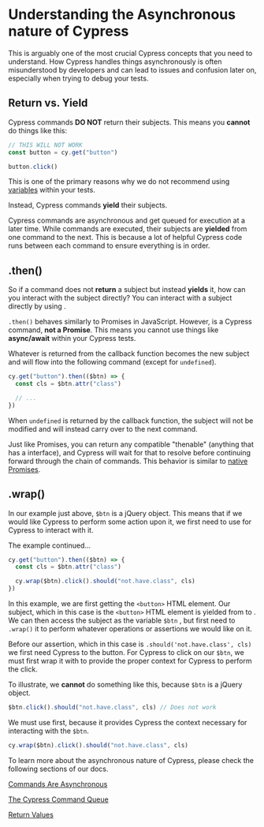 # Understanding the Asynchronous nature of Cypress

This is arguably one of the most crucial Cypress concepts that you need to understand. How Cypress handles things asynchronously is often misunderstood by developers and can lead to issues and confusion later on, especially when trying to debug your tests.

## Return vs. Yield

Cypress commands **DO NOT** return their subjects. This means you **cannot** do things like this:

```js
// THIS WILL NOT WORK
const button = cy.get("button")

button.click()
```

This is one of the primary reasons why we do not recommend using [variables](https://docs.cypress.io/guides/core-concepts/variables-and-aliases#Variables) within your tests.

Instead, Cypress commands **yield** their subjects.

Cypress commands are asynchronous and get queued for execution at a later time. While commands are executed, their subjects are **yielded** from one command to the next. This is because a lot of helpful Cypress code runs between each command to ensure everything is in order.

## .then()

So if a command does not **return** a subject but instead **yields** it, how can you interact with the subject directly? You can interact with a subject directly by using <apiLink apiName="then" displayName=".then()" />.

`.then()` behaves similarly to Promises in JavaScript. However, <apiLink apiName="then" displayName=".then()" /> is a Cypress command, **not a Promise**. This means you cannot use things like **async/await** within your Cypress tests.

Whatever is returned from the callback function becomes the new subject and will flow into the following command (except for `undefined`).

```js
cy.get("button").then(($btn) => {
  const cls = $btn.attr("class")

  // ...
})
```

When `undefined` is returned by the callback function, the subject will not be modified and will instead carry over to the next command.

Just like Promises, you can return any compatible "thenable" (anything that has a <apiLink apiName="then" displayName=".then()" /> interface), and Cypress will wait for that to resolve before continuing forward through the chain of commands. This behavior is similar to [native Promises](https://developer.mozilla.org/en-US/docs/Web/JavaScript/Guide/Using_promises).

## .wrap()

In our example just above, `$btn` is a jQuery object. This means that if we would like Cypress to perform some action upon it, we first need to use <apiLink apiName="wrap" displayName="cy.wrap()" /> for Cypress to interact with it.

The example continued...

```js
cy.get("button").then(($btn) => {
  const cls = $btn.attr("class")

  cy.wrap($btn).click().should("not.have.class", cls)
})
```

In this example, we are first getting the `<button>` HTML element. Our subject, which in this case is the `<button>` HTML element is yielded from <apiLink apiName="get" displayName="cy.get()" /> to <apiLink apiName="then" displayName=".then()" />. We can then access the subject as the variable `$btn` , but first need to `.wrap()` it to perform whatever operations or assertions we would like on it.

Before our assertion, which in this case is `.should('not.have.class', cls)` we first need Cypress to <apiLink apiName="click" displayName=".click()" /> the button. For Cypress to click on our `$btn`, we must first wrap it with <apiLink apiName="wrap" displayName="cy.wrap()" /> to provide the proper context for Cypress to perform the click.

To illustrate, we **cannot** do something like this, because `$btn` is a jQuery object.

```js
$btn.click().should("not.have.class", cls) // Does not work
```

We must use <apiLink apiName="wrap" displayName="cy.wrap()" /> first, because it provides Cypress the context necessary for interacting with the `$btn`.

```js
cy.wrap($btn).click().should("not.have.class", cls)
```

To learn more about the asynchronous nature of Cypress, please check the following sections of our docs.

[Commands Are Asynchronous](https://docs.cypress.io/guides/core-concepts/introduction-to-cypress#Commands-Are-Asynchronous)

[The Cypress Command Queue](https://docs.cypress.io/guides/core-concepts/introduction-to-cypress#The-Cypress-Command-Queue)

[Return Values](https://docs.cypress.io/guides/core-concepts/variables-and-aliases#Return-Values)
